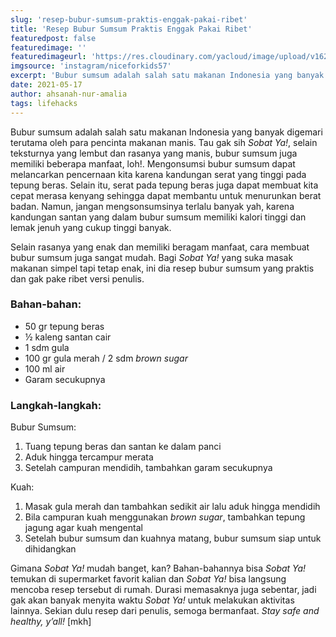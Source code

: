 ```yaml
---
slug: 'resep-bubur-sumsum-praktis-enggak-pakai-ribet'
title: 'Resep Bubur Sumsum Praktis Enggak Pakai Ribet'
featuredpost: false
featuredimage: ''
featuredimageurl: 'https://res.cloudinary.com/yacloud/image/upload/v1621238451/articles%20pictures/bubur-sumsum-nice-for-kids_dwanzu.jpg'
imgsource: 'instagram/niceforkids57'
excerpt: 'Bubur sumsum adalah salah satu makanan Indonesia yang banyak digemari terutama oleh para pencinta makanan manis. Selain teksturnya yang lembut dan rasanya yang manis, bubur sumsum juga memiliki beberapa manfaat.'
date: 2021-05-17
author: ahsanah-nur-amalia
tags: lifehacks
---
```


Bubur sumsum adalah salah satu makanan Indonesia yang banyak digemari terutama oleh para pencinta makanan manis. Tau gak sih _Sobat Ya!_, selain teksturnya yang lembut dan rasanya yang manis, bubur sumsum juga memiliki beberapa manfaat, loh!. Mengonsumsi bubur sumsum dapat melancarkan pencernaan kita karena kandungan serat yang tinggi pada tepung beras. Selain itu, serat pada tepung beras juga dapat membuat kita cepat merasa kenyang sehingga dapat membantu untuk menurunkan berat badan. Namun, jangan mengsonsumsinya terlalu banyak yah, karena kandungan santan yang dalam bubur sumsum memiliki kalori tinggi dan lemak jenuh yang cukup tinggi banyak.

Selain rasanya yang enak dan memiliki beragam manfaat, cara membuat bubur sumsum juga sangat mudah. Bagi _Sobat Ya!_ yang suka masak makanan simpel tapi tetap enak, ini dia resep bubur sumsum yang praktis dan gak pake ribet versi penulis.

### Bahan-bahan:

- 50 gr tepung beras
- ½ kaleng santan cair
- 1 sdm gula
- 100 gr gula merah / 2 sdm _brown sugar_
- 100 ml air
- Garam secukupnya

### Langkah-langkah:

Bubur Sumsum:

1. Tuang tepung beras dan santan ke dalam panci
2. Aduk hingga tercampur merata
3. Setelah campuran mendidih, tambahkan garam secukupnya

Kuah:

1. Masak gula merah dan tambahkan sedikit air lalu aduk hingga mendidih
2. Bila campuran kuah menggunakan _brown sugar_, tambahkan tepung jagung agar kuah mengental
3. Setelah bubur sumsum dan kuahnya matang, bubur sumsum siap untuk dihidangkan

Gimana _Sobat Ya!_ mudah banget, kan? Bahan-bahannya bisa _Sobat Ya!_ temukan di supermarket favorit kalian dan _Sobat Ya!_ bisa langsung mencoba resep tersebut di rumah. Durasi memasaknya juga sebentar, jadi gak akan banyak menyita waktu _Sobat Ya!_ untuk melakukan aktivitas lainnya. Sekian dulu resep dari penulis, semoga bermanfaat. _Stay safe and healthy, y’all!_ [mkh]
